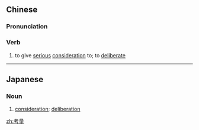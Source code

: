 ==Chinese==
{{zh-forms}}

===Pronunciation===
{{zh-pron
|m=kǎoliáng
|mn=khó-liāng/khó-liōng
|cat=v
}}

===Verb===
{{zh-verb}}

# to give [[serious]] [[consideration]] to; to [[deliberate]]

----

==Japanese==
{{ja-kanjitab|考|量}}

===Noun===
{{ja-noun|こうりょう}}

# [[consideration]]; [[deliberation]]

[[zh:考量]]